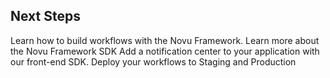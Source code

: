 ## Next Steps

<CardGroup cols={2}>
  <Card title="Build Workflows" href={"/workflow/introduction"}>
    Learn how to build workflows with the Novu Framework.
  </Card>
  <Card
    title="Explore the framework SDK"
    href={"/sdks/framework/typescript/overview"}
  >
    Learn more about the Novu Framework SDK
  </Card>
  <Card title="Inbox" href={"/inbox/introduction"}>
    Add a notification center to your application with our front-end SDK.
  </Card>
  <Card title="Deploy" href={"/deployment/production"}>
    Deploy your workflows to Staging and Production
  </Card>
</CardGroup>
